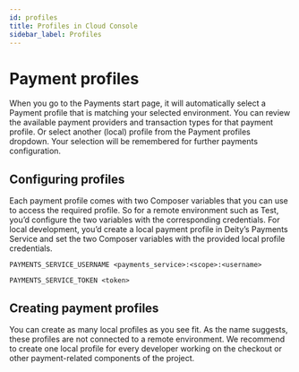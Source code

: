 ```yaml
---
id: profiles
title: Profiles in Cloud Console
sidebar_label: Profiles
---
```


# Payment profiles

When you go to the Payments start page, it will automatically select a Payment profile that is matching your selected environment. You can review the available payment providers and transaction types for that payment profile. Or select another (local) profile from the Payment profiles dropdown. Your selection will be remembered for further payments configuration.

## Configuring profiles
Each payment profile comes with two Composer variables that you can use to access the required profile. So for a remote environment such as Test, you’d configure the two variables with the corresponding credentials. For local development, you’d create a local payment profile in Deity’s Payments Service and set the two Composer variables with the provided local profile credentials.

`PAYMENTS_SERVICE_USERNAME <payments_service>:<scope>:<username>`

`PAYMENTS_SERVICE_TOKEN <token>`

## Creating payment profiles
You can create as many local profiles as you see fit. As the name suggests, these profiles are not connected to a remote environment. We recommend to create one local profile for every developer working on the checkout or other payment-related components of the project.